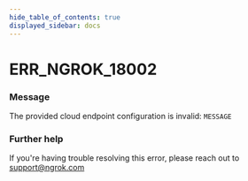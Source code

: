 ```yaml
---
hide_table_of_contents: true
displayed_sidebar: docs
---
```



# ERR_NGROK_18002

### Message

The provided cloud endpoint configuration is invalid: `MESSAGE`

<ErrorDetails error="err_ngrok_18002" />

### Further help

If you're having trouble resolving this error, please reach out to [support@ngrok.com](mailto:support@ngrok.com?subject=Help%20with%20ERR_NGROK_18002)

